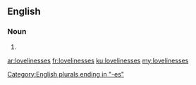 ==English==

===Noun===
{{head|en|noun plural form}}

# {{plural of|loveliness|lang=en}}

[[Category:English plurals ending in "-es"]]

[[ar:lovelinesses]]
[[fr:lovelinesses]]
[[ku:lovelinesses]]
[[my:lovelinesses]]